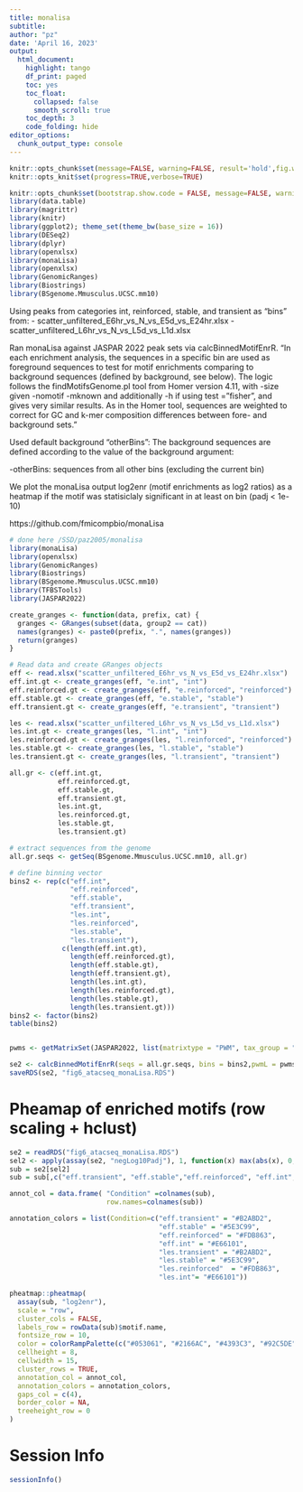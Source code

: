 ```yaml
---
title: monalisa
subtitle: 
author: "pz"
date: 'April 16, 2023'
output:
  html_document:
    highlight: tango
    df_print: paged
    toc: yes
    toc_float:
      collapsed: false
      smooth_scroll: true
    toc_depth: 3
    code_folding: hide
editor_options:
  chunk_output_type: console
---
```


```r
knitr::opts_chunk$set(message=FALSE, warning=FALSE, result='hold',fig.width=10,tidy=TRUE, cache=FALSE)
knitr::opts_knit$set(progress=TRUE,verbose=TRUE)
```

```r
knitr::opts_chunk$set(bootstrap.show.code = FALSE, message=FALSE, warning=FALSE)
library(data.table)
library(magrittr)
library(knitr)
library(ggplot2); theme_set(theme_bw(base_size = 16))
library(DESeq2)
library(dplyr)
library(openxlsx)
library(monaLisa)
library(openxlsx)
library(GenomicRanges)
library(Biostrings)
library(BSgenome.Mmusculus.UCSC.mm10)
```


Using peaks from categories int, reinforced, stable, and transient as "bins" from:
  - scatter_unfiltered_E6hr_vs_N_vs_E5d_vs_E24hr.xlsx
  - scatter_unfiltered_L6hr_vs_N_vs_L5d_vs_L1d.xlsx
  
  
Ran monaLisa against JASPAR 2022 peak sets via calcBinnedMotifEnrR.
"In each enrichment analysis, the sequences in a specific bin are used as foreground sequences to test for motif enrichments comparing to background sequences (defined by background, see below). The logic follows the findMotifsGenome.pl tool from Homer version 4.11, with -size given -nomotif -mknown and additionally -h if using test = "fisher", and gives very similar results. As in the Homer tool, sequences are weighted to correct for GC and k-mer composition differences between fore- and background sets."

Used default background "otherBins": The background sequences are defined according to the value of the background argument:

  -otherBins: sequences from all other bins (excluding the current bin)


We plot the monaLisa output log2enr (motif enrichments as log2 ratios) as a heatmap if the motif was statisiclaly significant in at least on bin  (padj < 1e-10)

https://github.com/fmicompbio/monaLisa

```r
# done here /SSD/paz2005/monalisa 
library(monaLisa)
library(openxlsx)
library(GenomicRanges)
library(Biostrings)
library(BSgenome.Mmusculus.UCSC.mm10)
library(TFBSTools)
library(JASPAR2022)

create_granges <- function(data, prefix, cat) {
  granges <- GRanges(subset(data, group2 == cat))
  names(granges) <- paste0(prefix, ".", names(granges))
  return(granges)
}

# Read data and create GRanges objects
eff <- read.xlsx("scatter_unfiltered_E6hr_vs_N_vs_E5d_vs_E24hr.xlsx")
eff.int.gt <- create_granges(eff, "e.int", "int")
eff.reinforced.gt <- create_granges(eff, "e.reinforced", "reinforced")
eff.stable.gt <- create_granges(eff, "e.stable", "stable")
eff.transient.gt <- create_granges(eff, "e.transient", "transient")

les <- read.xlsx("scatter_unfiltered_L6hr_vs_N_vs_L5d_vs_L1d.xlsx")
les.int.gt <- create_granges(les, "l.int", "int")
les.reinforced.gt <- create_granges(les, "l.reinforced", "reinforced")
les.stable.gt <- create_granges(les, "l.stable", "stable")
les.transient.gt <- create_granges(les, "l.transient", "transient")

all.gr <- c(eff.int.gt,
            eff.reinforced.gt,
            eff.stable.gt,
            eff.transient.gt,
            les.int.gt,
            les.reinforced.gt,
            les.stable.gt,
            les.transient.gt)

# extract sequences from the genome
all.gr.seqs <- getSeq(BSgenome.Mmusculus.UCSC.mm10, all.gr)

# define binning vector
bins2 <- rep(c("eff.int", 
               "eff.reinforced",
               "eff.stable",
               "eff.transient",
               "les.int",
               "les.reinforced",
               "les.stable",
               "les.transient"), 
             c(length(eff.int.gt), 
               length(eff.reinforced.gt),
               length(eff.stable.gt),
               length(eff.transient.gt),
               length(les.int.gt),
               length(les.reinforced.gt),
               length(les.stable.gt),
               length(les.transient.gt)))
bins2 <- factor(bins2)
table(bins2)


pwms <- getMatrixSet(JASPAR2022, list(matrixtype = "PWM", tax_group = "vertebrates"))

se2 <- calcBinnedMotifEnrR(seqs = all.gr.seqs, bins = bins2,pwmL = pwms, verbose=TRUE, BPPARAM = BiocParallel::MulticoreParam(12))
saveRDS(se2, "fig6_atacseq_monaLisa.RDS")
```


# Pheamap of enriched motifs  (row scaling + hclust)

```r
se2 = readRDS("fig6_atacseq_monaLisa.RDS")
sel2 <- apply(assay(se2, "negLog10Padj"), 1, function(x) max(abs(x), 0, na.rm = TRUE)) > -log10(0.0000000001)
sub = se2[sel2]
sub = sub[,c("eff.transient", "eff.stable","eff.reinforced", "eff.int", "les.transient", "les.stable","les.reinforced", "les.int")]

annot_col = data.frame( "Condition" =colnames(sub), 
                        row.names=colnames(sub))

annotation_colors = list(Condition=c("eff.transient" = "#B2ABD2", 
                                     "eff.stable" = "#5E3C99",
                                     "eff.reinforced" = "#FDB863", 
                                     "eff.int" = "#E66101", 
                                     "les.transient" = "#B2ABD2", 
                                     "les.stable" = "#5E3C99",
                                     "les.reinforced"  = "#FDB863", 
                                     "les.int"= "#E66101"))

pheatmap::pheatmap(
  assay(sub, "log2enr"),
  scale = "row",
  cluster_cols = FALSE,
  labels_row = rowData(sub)$motif.name,
  fontsize_row = 10,
  color = colorRampPalette(c("#053061", "#2166AC", "#4393C3", "#92C5DE", "#D1E5F0", "#F7F7F7", "#FDDBC7", "#F4A582", "#D6604D", "#B2182B", "#67001F"))(50),
  cellheight = 8,
  cellwidth = 15,
  cluster_rows = TRUE,
  annotation_col = annot_col,
  annotation_colors = annotation_colors,
  gaps_col = c(4),
  border_color = NA,
  treeheight_row = 0
)
```



# Session Info
```r
sessionInfo()
```
